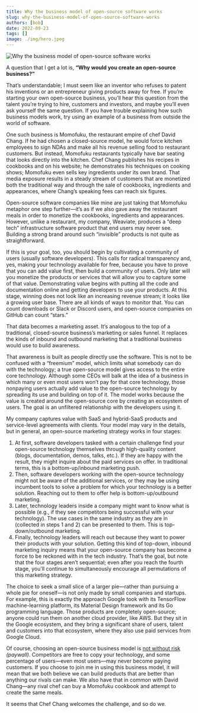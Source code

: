 ```yaml
---
title: Why the business model of open-source software works
slug: why-the-business-model-of-open-source-software-works
authors: [bob]
date: 2022-09-23
tags: []
image: ./img/hero.jpeg
---
```

![Why the business model of open-source software works](./img/hero.jpeg)

A question that I get a lot is, **“Why would you create an open-source business?”**

<!-- truncate -->

That’s understandable; I must seem like an inventor who refuses to patent his inventions or an entrepreneur giving products away for free. If you’re starting your own open-source business, you’ll hear this question from the talent you’re trying to hire, customers and investors, and maybe you’ll even ask yourself the same question. If you have trouble explaining how such business models work, try using an example of a business from outside the world of software.

One such business is Momofuku, the restaurant empire of chef David Chang. If he had chosen a closed-source model, he would force kitchen employees to sign NDAs and make all his revenue selling food to restaurant customers. But instead, Momofuku restaurants typically have bar seating that looks directly into the kitchen. Chef Chang publishes his recipes in cookbooks and on his website; he demonstrates his techniques on cooking shows; Momofuku even sells key ingredients under its own brand.
That media exposure results in a steady stream of customers that are monetized both the traditional way and through the sale of cookbooks, ingredients and appearances, where Chang’s speaking fees can reach six figures.

Open-source software companies like mine are just taking that Momofuku metaphor one step further—it’s as if we also gave away the restaurant meals in order to monetize the cookbooks, ingredients and appearances. However, unlike a restaurant, my company, Weaviate, produces a “deep tech” infrastructure software product that end users may never see. Building a strong brand around such “invisible” products is not quite as straightforward.

If this is your goal, too, you should begin by cultivating a community of users (usually software developers). This calls for radical transparency and, yes, making your technology available for free, because you have to prove that you can add value first, then build a community of users. Only later will you monetize the products or services that will allow you to capture some of that value.
Demonstrating value begins with putting all the code and documentation online and getting developers to use your products. At this stage, winning does not look like an increasing revenue stream; it looks like a growing user base. There are all kinds of ways to monitor that. You can count downloads or Slack or Discord users, and open-source companies on GitHub can count “stars.”

That data becomes a marketing asset. It’s analogous to the top of a traditional, closed-source business’s marketing or sales funnel. It replaces the kinds of inbound and outbound marketing that a traditional business would use to build awareness.

That awareness is built as people directly use the software. This is not to be confused with a “freemium” model, which limits what somebody can do with the technology; a true open-source model gives access to the entire core technology. Although some CEOs will balk at the idea of a business in which many or even most users won’t pay for that core technology, those nonpaying users actually add value to the open-source technology by spreading its use and building on top of it. The model works because the value is created around the open-source core by creating an ecosystem of users. The goal is an unfiltered relationship with the developers using it.

My company captures value with SaaS and hybrid-SaaS products and service-level agreements with clients. Your model may vary in the details, but in general, an open-source marketing strategy works in four stages:

1. At first, software developers tasked with a certain challenge find your open-source technology themselves through high-quality content (blogs, documentation, demos, talks, etc.). If they are happy with the result, they might inquire about the paid services on offer. In traditional terms, this is a bottom-up/inbound marketing push.
2. Then, software developers working with the open-source technology might not be aware of the additional services, or they may be using incumbent tools to solve a problem for which your technology is a better solution. Reaching out to them to offer help is bottom-up/outbound marketing.
3. Later, technology leaders inside a company might want to know what is possible (e.g., if they see competitors being successful with your technology). The use cases in the same industry as they are in (collected in steps 1 and 2) can be presented to them. This is top-down/outbound marketing.
4. Finally, technology leaders will reach out because they want to power their products with your solution. Getting this kind of top-down, inbound marketing inquiry means that your open-source company has become a force to be reckoned with in the tech industry. That’s the goal, but note that the four stages aren’t sequential; even after you reach the fourth stage, you'll continue to simultaneously encourage all permutations of this marketing strategy.

The choice to seek a small slice of a larger pie—rather than pursuing a whole pie for oneself—is not only made by small companies and startups. For example, this is exactly the approach Google took with its TensorFlow machine-learning platform, its Material Design framework and its Go programming language. Those products are completely open-source; anyone could run them on another cloud provider, like AWS. But they sit in the Google ecosystem, and they bring a significant share of users, talent and customers into that ecosystem, where they also use paid services from Google Cloud.

Of course, choosing an open-source business model is [not without risk](https://www.nytimes.com/2019/12/15/technology/amazon-aws-cloud-competition.html) _(paywall)_. Competitors are free to copy your technology, and some percentage of users—even most users—may never become paying customers. If you choose to join me in using this business model, it will mean that we both believe we can build products that are better than anything our rivals can make. We also have that in common with David Chang—any rival chef can buy a Momofuku cookbook and attempt to create the same meals.

It seems that Chef Chang welcomes the challenge, and so do we.